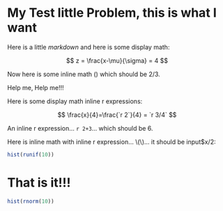 # My Test little Problem, this is what I want

Here is a little _markdown_ and here is some display math:   

$$
z = \frac{x-\mu}{\sigma} = 4
$$ 

Now here is some inline math \(\frac{2}{3}\) which should be 2/3.

Help me, Help me!!!

Here is some display math inline r expressions:   

$$
\frac{x}{4}=\frac{`r 2`}{4} = `r 3/4` 
$$ 

An inline r expression... `r 2+3`... which should be 6. 

Here is inline math with inline r expression... \\(\frac{`r 3`}{2}\\)... it should be input$x/2: 

```r
hist(runif(10)) 
```

# That is it!!!

```r
hist(rnorm(10)) 
```
